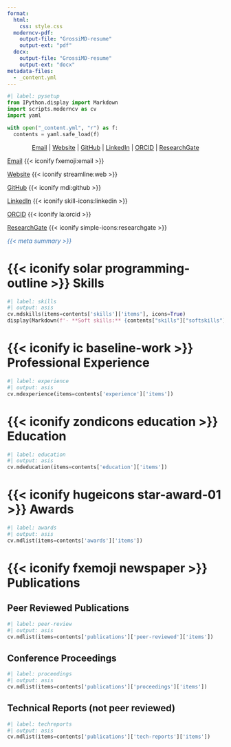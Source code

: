 ```yaml
---
format:
  html:
    css: style.css
  moderncv-pdf:
    output-file: "GrossiMD-resume"
    output-ext: "pdf"
  docx:
    output-file: "GrossiMD-resume"
    output-ext: "docx"
metadata-files:
  - _content.yml
---
```


```python
#| label: pysetup
from IPython.display import Markdown
import scripts.moderncv as cv
import yaml

with open("_content.yml", "r") as f:
  contents = yaml.safe_load(f)
```

<!-- Header rendering for docx -->

::: {.content-visible when-format="docx"}

<div style="text-align: center">

[Email](mailto:matt.grossi@proton.me) |  [Website](mdgrossi.github.io) | [GitHub](https://github.com/mdgrossi) | [LinkedIn](https://www.linkedin.com/in/matthewgrossi) | [ORCID](https://orcid.org/0000-0002-8550-3189) | [ResearchGate](https://www.researchgate.net/profile/Matthew_Grossi2)

</div>

:::

<!-- Rendering for website -->

::: {.content-visible when-format="html"}
::: {.column-margin .right-align}

[Email](mailto:matt.grossi@proton.me) {{< iconify fxemoji:email >}}

[Website](mdgrossi.github.io) {{< iconify streamline:web >}}

[GitHub](https://github.com/mdgrossi) {{< iconify mdi:github >}}

[LinkedIn](https://www.linkedin.com/in/matthewgrossi) {{< iconify skill-icons:linkedin >}}

[ORCID](https://orcid.org/0000-0002-8550-3189) {{< iconify la:orcid >}}

[ResearchGate](https://www.researchgate.net/profile/Matthew_Grossi2) {{< iconify simple-icons:researchgate >}}

:::
:::

::: {.center}

<span style="color:#3873b3;"> *{{< meta summary >}}* </span>

:::

<!-- Skills-->
# {{< iconify solar programming-outline >}} Skills

```python
#| label: skills
#| output: asis
cv.mdskills(items=contents['skills']['items'], icons=True)
display(Markdown(f'- **Soft skills:** {contents["skills"]["softskills"]}'))
```

<!-- Experience -->
# {{< iconify ic baseline-work >}} Professional Experience

```python
#| label: experience
#| output: asis
cv.mdexperience(items=contents['experience']['items'])
```

<!-- Education -->
# {{< iconify zondicons education >}} Education
 
```python
#| label: education
#| output: asis
cv.mdeducation(items=contents['education']['items'])
```

<!-- Awards -->
# {{< iconify hugeicons star-award-01 >}} Awards

```python
#| label: awards
#| output: asis
cv.mdlist(items=contents['awards']['items'])
```

<!-- Publications -->
# {{< iconify fxemoji newspaper >}} Publications

## Peer Reviewed Publications

```python
#| label: peer-review
#| output: asis
cv.mdlist(items=contents['publications']['peer-reviewed']['items'])
```

## Conference Proceedings

```python
#| label: proceedings
#| output: asis
cv.mdlist(items=contents['publications']['proceedings']['items'])
```

## Technical Reports (not peer reviewed)

```python
#| label: techreports
#| output: asis
cv.mdlist(items=contents['publications']['tech-reports']['items'])
```
